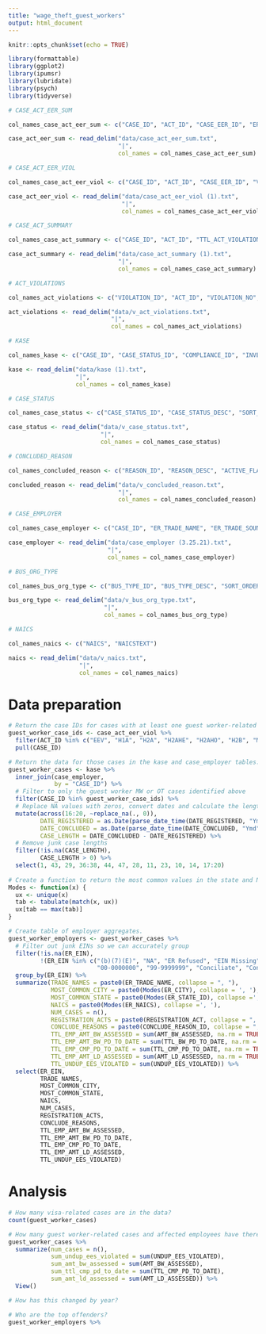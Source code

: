 ```yaml
---
title: "wage_theft_guest_workers"
output: html_document
---
```


```r
knitr::opts_chunk$set(echo = TRUE)
```

```r
library(formattable)
library(ggplot2)
library(ipumsr)
library(lubridate)
library(psych)
library(tidyverse)
```

```r
# CASE_ACT_EER_SUM

col_names_case_act_eer_sum <- c("CASE_ID", "ACT_ID", "CASE_EER_ID", "ER_EE_VIOL", "TTL_ACT_VIOLATIONS", "AMT_BW_COMPUTED", "AMT_BW_ASSESSED", "AMT_LD_ASSESSED", "TTL_BW_PAID", "TTL_CMP_PAID", "RESOLUTION_DATE", "RESOLUTION_EE_CNT", "RESOLUTION_BW_AMT", "RESOLUTION_CMP_AMT", "DATE_BW_PAID", "DATE_CMP_PAID", "FLAG_INCLUDE", "DATE_CHANGED")

case_act_eer_sum <- read_delim("data/case_act_eer_sum.txt",
                               "|",
                               col_names = col_names_case_act_eer_sum)

# CASE_ACT_EER_VIOL

col_names_case_act_eer_viol <- c("CASE_ID", "ACT_ID", "CASE_EER_ID", "VIOLATION_ID", "HAZ_OCCP_ID", "ACT_SPECIFIC_INFO", "ER_EE_VIOL", "VIOLATION_TYPE", "DATE_BEG_VIOL", "DATE_END_VIOL", "CMP_AMT_AT_INVEST", "AMT_BW_COMPUTED", "AMT_BW_ASSESSED", "AMT_LD_ASSESSED", "EE_AGE_AT_VIOL", "INJURY_VIOLATION", "INJURY_LEVEL_ID", "DATE_OF_INJURY", "AGE_AT_INJURY", "ACCIDENT_REPORT", "TIME_LOST_ON_JOB", "NUM_EES_REPRESENTD", "OTHER_EES_INVOLVED", "OTH_COMPLY_ACTIONS", "COMPLIANCE_STATUS", "COMPLY_REASON_ID", "VIOL_OCCURANCE", "CORRECTED_VIOL", "OSHA_COMBINED", "REASON_ID")

case_act_eer_viol <- read_delim("data/case_act_eer_viol (1).txt",
                                "|",
                                col_names = col_names_case_act_eer_viol)

# CASE_ACT_SUMMARY

col_names_case_act_summary <- c("CASE_ID", "ACT_ID", "TTL_ACT_VIOLATIONS", "DATE_FINDINGS_SUB", "FINDINGS_TOTAL_EES", "FINDINGS_EE_CNT", "AGRD_TO_DATE", "AGRD_TO_EES_CNT", "AMT_BW_COMPUTED", "AMT_BW_ASSESSED", "AMT_BW_PD_TO_DATE", "AMT_LD_ASSESSED", "AMT_CMP_PD_TO_DATE", "DATE_RESOLUTION", "RESOLUTION_EE_CNT", "RESOLUTION_BW_AMT", "RESOLUTION_CMP_AMT", "RESOLVE_REASON_ID", "COMPLIANCE_ID", "PAID_TO_DATE", "PAID_EES_CNT", "DATE_SYS_UPDATE", "FLAG_DETAIL_SUM")

case_act_summary <- read_delim("data/case_act_summary (1).txt",
                               "|",
                               col_names = col_names_case_act_summary)

# ACT_VIOLATIONS

col_names_act_violations <- c("VIOLATION_ID", "ACT_ID", "VIOLATION_NO", "VIOLATION_TYPE", "VIOLATION_DESC", "EE_ER_VIOL", "START_AGE", "END_AGE", "FLAG_COMPUTE_FB", "ACTIVE_FLAG")

act_violations <- read_delim("data/v_act_violations.txt",
                             "|",
                             col_names = col_names_act_violations)

# KASE

col_names_kase <- c("CASE_ID", "CASE_STATUS_ID", "COMPLIANCE_ID", "INVESTIGATING_RO", "INVESTIGATING_DO", "INVESTIGATING_AO", "INVESTIGATING_FO", "DATE_BEG_INV_PER", "DATE_END_INV_PER", "DATE_CONCLUDED", "CONCLUDE_REASON_ID", "UNDUP_EES_COMPUTED", "UNDUP_EES_ASSESSED", "UNDUP_EES_VIOLATED", "TTL_CASE_VIOLATION", "AMT_BW_COMPUTED", "AMT_BW_ASSESSED", "TTL_BW_PD_TO_DATE", "TTL_CMP_PD_TO_DATE", "AMT_LD_ASSESSED", "AMT_BW_RESOLVED", "AMT_CMP_RESOLVED", "DATE_REGISTERED", "INVEST_TOOL_ID", "RECURR_VIOL", "REINVESTIGATION", "REPEAT_VIOLATION", "REGISTRATION_ACT")

kase <- read_delim("data/kase (1).txt",
                   "|",
                   col_names = col_names_kase)

# CASE_STATUS

col_names_case_status <- c("CASE_STATUS_ID", "CASE_STATUS_DESC", "SORT_ORDER", "ACTIVE_FLAG", "PICKLIST_DEF")

case_status <- read_delim("data/v_case_status.txt",
                          "|",
                          col_names = col_names_case_status)

# CONCLUDED_REASON

col_names_concluded_reason <- c("REASON_ID", "REASON_DESC", "ACTIVE_FLAG")

concluded_reason <- read_delim("data/v_concluded_reason.txt",
                               "|",
                               col_names = col_names_concluded_reason)

# CASE_EMPLOYER

col_names_case_employer <- c("CASE_ID", "ER_TRADE_NAME", "ER_TRADE_SOUNDEX", "ER_LEGAL_NAME", "ER_LEGAL_SOUNDEX", "ER_ADDR1", "ER_ADDR2", "ER_ADDR3", "ER_CITY", "ER_STATE_ID", "ER_ZIP", "ER_PHONE1", "ER_PHONE2", "ER_FAX", "ER_FAX_EXT", "ER_EIN", "ER_COUNTY_ID", "ER_TYPE_ID", "ER_BUS_ORG", "ER_NAICS", "ER_SIC_CODE", "ER_NATURE_OF_BUS", "ER_IC_COVERAGE_ID", "ER_NUM_OF_EES", "ER_NUM_EE_AFFECTED", "ER_NUM_BRANCHES", "ER_BR_OUTSIDE_AO", "ER_BNPI", "PENALTY_TYPE", "EST_TYPE_ID", "EST_STATUS_ID", "EST_CERT_TYPE", "SPEC_COVERAGE_ID", "WORKSHOP_TYPE", "TTL_EES_CURRENT_YR", "TTL_EES_PRECEDE_YR", "ST_LOCAL_GOVT", "ER_PERM_ADDR1", "ER_PERM_ADDR2", "ER_PERM_ADDR3", "ER_PERM_CITY", "ER_PERM_STATE_ID", "ER_PERM_ZIP", "ER_PERM_PHONE1", "ER_PERM_PHONE2", "ER_PERM_INTNTL_PH", "ER_PERM_FAX", "ER_PERM_FAX_EXT", "ER_PERM_COUNTY_ID", "LENG_LOCAL_STAY", "ER_AGENCY_TYPE", "ENDING_DAY_OF_WEEK", "DATE_BUS_OPENED")

case_employer <- read_delim("data/case_employer (3.25.21).txt",
                            "|",
                            col_names = col_names_case_employer)

# BUS_ORG_TYPE

col_names_bus_org_type <- c("BUS_TYPE_ID", "BUS_TYPE_DESC", "SORT_ORDER", "ACTIVE_FLAG", "PICKLIST_DEF")

bus_org_type <- read_delim("data/v_bus_org_type.txt",
                           "|",
                           col_names = col_names_bus_org_type)

# NAICS

col_names_naics <- c("NAICS", "NAICSTEXT")

naics <- read_delim("data/v_naics.txt",
                    "|",
                    col_names = col_names_naics)
```

# Data preparation

```r
# Return the case IDs for cases with at least one guest worker-related violation.
guest_worker_case_ids <- case_act_eer_viol %>% 
  filter(ACT_ID %in% c("EEV", "H1A", "H2A", "H2AHE", "H2AHO", "H2B", "MSPA", "MSPAHE", "MSPAHO")) %>%
  pull(CASE_ID)

# Return the data for those cases in the kase and case_employer tables.
guest_worker_cases <- kase %>% 
  inner_join(case_employer,
             by = "CASE_ID") %>% 
  # Filter to only the guest worker MW or OT cases identified above
  filter(CASE_ID %in% guest_worker_case_ids) %>% 
  # Replace NA values with zeros, convert dates and calculate the length of cases
  mutate(across(16:20, ~replace_na(., 0)),
         DATE_REGISTERED = as.Date(parse_date_time(DATE_REGISTERED, "Ymd")),
         DATE_CONCLUDED = as.Date(parse_date_time(DATE_CONCLUDED, "Ymd")),
         CASE_LENGTH = DATE_CONCLUDED - DATE_REGISTERED) %>% 
  # Remove junk case lengths
  filter(!is.na(CASE_LENGTH),
         CASE_LENGTH > 0) %>% 
  select(1, 43, 29, 36:38, 44, 47, 28, 11, 23, 10, 14, 17:20)
  
# Create a function to return the most common values in the state and NAICS columns
Modes <- function(x) {
  ux <- unique(x)
  tab <- tabulate(match(x, ux))
  ux[tab == max(tab)]
}

# Create table of employer aggregates.
guest_worker_employers <- guest_worker_cases %>% 
  # Filter out junk EINs so we can accurately group
  filter(!is.na(ER_EIN),
         !(ER_EIN %in% c("(b)(7)(E)", "NA", "ER Refused", "EIN Missing", "Dropped", "Owner SSN",
                         "00-0000000", "99-9999999", "Conciliate", "Conciliated"))) %>% 
  group_by(ER_EIN) %>% 
  summarize(TRADE_NAMES = paste0(ER_TRADE_NAME, collapse = ", "),
            MOST_COMMON_CITY = paste0(Modes(ER_CITY), collapse = ', '),
            MOST_COMMON_STATE = paste0(Modes(ER_STATE_ID), collapse =', '),
            NAICS = paste0(Modes(ER_NAICS), collapse =', '),
            NUM_CASES = n(),
            REGISTRATION_ACTS = paste0(REGISTRATION_ACT, collapse = ", "),
            CONCLUDE_REASONS = paste0(CONCLUDE_REASON_ID, collapse = ", "),
            TTL_EMP_AMT_BW_ASSESSED = sum(AMT_BW_ASSESSED, na.rm = TRUE),
            TTL_EMP_AMT_BW_PD_TO_DATE = sum(TTL_BW_PD_TO_DATE, na.rm = TRUE),
            TTL_EMP_CMP_PD_TO_DATE = sum(TTL_CMP_PD_TO_DATE, na.rm = TRUE),
            TTL_EMP_AMT_LD_ASSESSED = sum(AMT_LD_ASSESSED, na.rm = TRUE),
            TTL_UNDUP_EES_VIOLATED = sum(UNDUP_EES_VIOLATED)) %>% 
  select(ER_EIN,
         TRADE_NAMES,
         MOST_COMMON_CITY,
         MOST_COMMON_STATE,
         NAICS,
         NUM_CASES,
         REGISTRATION_ACTS,
         CONCLUDE_REASONS,
         TTL_EMP_AMT_BW_ASSESSED,
         TTL_EMP_AMT_BW_PD_TO_DATE,
         TTL_EMP_CMP_PD_TO_DATE,
         TTL_EMP_AMT_LD_ASSESSED,
         TTL_UNDUP_EES_VIOLATED)
```

# Analysis

```r
# How many visa-related cases are in the data?
count(guest_worker_cases)

# How many guest worker-related cases and affected employees have there been? And how much in back wages, civil monetary penalties and liquidated damages were paid out in these cases?
guest_worker_cases %>% 
  summarize(num_cases = n(),
            sum_undup_ees_violated = sum(UNDUP_EES_VIOLATED),
            sum_amt_bw_assessed = sum(AMT_BW_ASSESSED),
            sum_ttl_cmp_pd_to_date = sum(TTL_CMP_PD_TO_DATE),
            sum_amt_ld_assessed = sum(AMT_LD_ASSESSED)) %>% 
  View()

# How has this changed by year?

# Who are the top offenders?
guest_worker_employers %>% 
  
```

